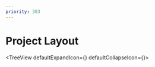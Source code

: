 ```yaml
---
priority: 303
---
```



# Project Layout

<TreeView defaultExpandIcon={<ExpandIcon />} defaultCollapseIcon={<CollapseIcon />}>
  <TreeItem nodeId='/' label='/'>
    <TreeItem
      nodeId='/description'
      label='The root of the project is used to store configuration files for various tools/dependencies.'
    />
    <TreeItem nodeId='/certs' label='certs'>
      <TreeItem
        nodeId='/certs/description'
        label='Certificates required for Docker registry. Used to generate registry access tokens.'
      />
    </TreeItem>
    <TreeItem nodeId='/config' label='config'>
      <TreeItem nodeId='/config/description' label='Project configuration for various environments/tools.' />
    </TreeItem>
    <TreeItem nodeId='/cypress' label='cypress'>
      <TreeItem nodeId='/cypress/description' label='Cypress testing suite.' />
    </TreeItem>
    <TreeItem nodeId='/data' label='data'>
      <TreeItem
        nodeId='/data/description'
        label='SWR hooks used to provide the UI with quick and easy access to server side data.'
      />
    </TreeItem>
    <TreeItem nodeId='/examples' label='examples'>
      <TreeItem nodeId='/examples/description' label='Example model code.' />
    </TreeItem>
    <TreeItem nodeId='/helm' label='helm'>
      <TreeItem nodeId='/helm/description' label="Deployment templates for Bailo's entire infrastructure." />
    </TreeItem>
    <TreeItem nodeId='/lib' label='lib'>
      <TreeItem nodeId='/lib/description' label='Python client code and dependencies.' />
    </TreeItem>
    <TreeItem nodeId='/pages' label='pages'>
      <TreeItem nodeId='/pages/description' label='Used by NextJS to define UI routing its related components.' />
    </TreeItem>
    <TreeItem nodeId='/public' label='public'>
      <TreeItem nodeId='/public/description' label='Static file serving and license.' />
    </TreeItem>
    <TreeItem nodeId='/scripts' label='scripts'>
      <TreeItem nodeId='/scripts/description' label='Various Bash scripts.' />
    </TreeItem>
    <TreeItem nodeId='/server' label='server'>
      <TreeItem nodeId='/server/models' label='models'>
        <TreeItem nodeId='/server/models/description' label='Responsible for directly interacting with the database.' />
      </TreeItem>
      <TreeItem nodeId='/server/routes' label='routes'>
        <TreeItem
          nodeId='/server/routes/description'
          label='Defines the HTTP API and handles initial request validation.'
        />
      </TreeItem>
      <TreeItem nodeId='/server/services' label='services'>
        <TreeItem
          nodeId='/server/services/description'
          label='Single, defined tasks and business logic that sits between routes and models.'
        />
      </TreeItem>
      <TreeItem nodeId='/server/utils' label='utils'>
        <TreeItem nodeId='/server/utils/description' label='Server specific reusable utilities.' />
      </TreeItem>
    </TreeItem>
    <TreeItem nodeId='/src' label='src'>
      <TreeItem nodeId='/src/description' label='UI components and related files.' />
    </TreeItem>
    <TreeItem nodeId='/types' label='types'>
      <TreeItem nodeId='/types/description' label='Project-wide typescript interfaces.' />
    </TreeItem>
    <TreeItem nodeId='/utils' label='utils'>
      <TreeItem nodeId='/utils/description' label='Project-wide reusable utilities.' />
    </TreeItem>
  </TreeItem>
</TreeView>

